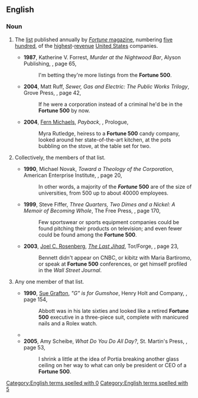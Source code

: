 ==English==
{{wikipedia}}

===Noun===
{{en-noun|head=[[fortune|Fortune]] [[500]]|~}}

# {{lb|en|singulare tantum}} The [[list]] published annually by [[w:Fortune (magazine)|''Fortune'' magazine]], numbering [[five hundred]], of the [[highest]]-[[revenue]] [[United States]] companies.
#* '''1987''', Katherine V. Forrest, ''Murder at the Nightwood Bar'', Alyson Publishing, {{ISBN|1555837174}}, page 65,
#*: I'm betting they're more listings from the '''Fortune 500'''.
#* '''2004''', Matt Ruff, ''Sewer, Gas and Electric: The Public Works Trilogy'', Grove Press, {{ISBN|0802141552}}, page 42,
#*: If he were a corporation instead of a criminal he'd be in the '''Fortune 500''' by now.
#* '''2004''', [[w:Fern Michaels|Fern Michaels]], ''Payback'', {{ISBN|0821778765}}, Prologue,
#*: Myra Rutledge, heiress to a '''Fortune 500''' candy company, looked around her state-of-the-art kitchen, at the pots bubbling on the stove, at the table set for two.
# {{lb|en|plurale tantum}} Collectively, the members of that list.
#* '''1990''', Michael Novak, ''Toward a Theology of the Corporation'', American Enterprise Institute, {{ISBN|0844737445}}, page 20,
#*: In other words, a majority of the '''''Fortune'' 500''' are of the size of universities, from 500 up to about 40000 employees.
#* '''1999''', Steve Fiffer, ''Three Quarters, Two Dimes and a Nickel: A Memoir of Becoming Whole'', The Free Press, {{ISBN|0684873516}}, page 170,
#*: Few sportswear or sports equipment companies could be found pitching their products on television; and even fewer could be found among the '''Fortune 500'''.
#* '''2003''', [[w:Joel C. Rosenberg|Joel C. Rosenberg]], ''[[w:The Last Jihad|The Last Jihad]]'', Tor/Forge, {{ISBN|0765346435}}, page 23,
#*: Bennett didn't appear on CNBC, or kibitz<!--sic no italics--> with Maria Bartiromo, or speak at '''Fortune 500''' conferences, or get himself profiled in the ''Wall Street Journal''.
# {{lb|en|by extension|informal|countable}} Any one member of that list.
#* '''1990''', [[w:Sue Grafton|Sue Grafton]], ''"G" is for Gumshoe'', Henry Holt and Company, {{ISBN|0805004610}}, page 154,
#*: Abbott was in his late sixties and looked like a retired '''Fortune 500''' executive in a three-piece suit, complete with manicured nails and a Rolex watch.
#* {{quote-text|lang=en|year=2000|author=Susan F. Shultz|title=The Board Book|page=13|isbn=0814405495|passage=If logic and demonstrations of success are not impetus enough, realize that activists are now looking beyond '''Fortune 500s'''.}}
#* '''2005''', Amy Scheibe, ''What Do You Do All Day?'', St. Martin's Press, {{ISBN|0312343035}}, page 53,
#*: I shrink a little at the idea of Portia breaking another glass ceiling on her way to what can only be president or CEO of a '''Fortune 500'''.

[[Category:English terms spelled with 0]]
[[Category:English terms spelled with 5]]